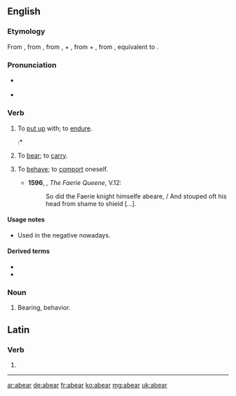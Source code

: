 ==English==

===Etymology===
From {{etyl|enm|en}} {{m|enm|aberen}}, from {{etyl|ang|en}} {{m|ang|āberan||to bear, carry, carry away}}, from {{m|ang|ā-||away, out}}, {{m|ang|ar-}} + {{m|ang|beran||to bear}}, from {{etyl|gem-pro|en}} {{m|gem-pro|*uz-||out}} + {{m|gem-pro|*beraną||to bear}}, from {{etyl|ine-pro|en}} {{m|ine-pro|*bʰer-||to bear, carry}}, equivalent to {{prefix|a|bear|lang=en}}.

===Pronunciation===
* {{a|UK}} {{IPA|/ə.ˈbɛː/|lang=en}}
* {{a|US}} {{IPA|/ə.ˈbɜə(ɹ)/|ə.ˈbɛ/|lang=en}}

===Verb===
{{en-verb|abears|abearing|abore|aborn|past_ptc2=aborne}}

# {{label|en|transitive|now|_|rare|regional}} To [[put up]] with; to [[endure]]. {{defdate|from 9th c.}}
#:* {{quote-book
|year=1872
|year_published='''2009'''
|edition=HTML
|editor=
|author=James De Mille
|title=The Cryptogram
|chapter=
|url=http://www.gutenberg.org/dirs/2/8/4/3/28435/28435-h/28435-h.htm
|genre=
|publisher=The Gutenberg Project
|isbn=
|page=
|passage=Hunder-cook, indeed! which it's what I never '''abore''' yet, and never will '''abear'''.
}}
# {{label|en|transitive|obsolete}} To [[bear]]; to [[carry]]. {{defdate|10th-15th c.}}
# {{label|en|transitive|reflexive|obsolete}} To [[behave]]; to [[comport]] oneself. {{defdate|16th-17th c.}}
#* '''1596''', {{w|Edmund Spenser}}, ''The Faerie Queene'', V.12:
#*: So did the Faerie knight himselfe abeare, / And stouped oft his head from shame to shield [...].

====Usage notes====
* {{sense|endure}} Used in the negative nowadays.

====Derived terms====
* {{l|en|abearance}}
* {{l|en|abearing}}

===Noun===
{{en-noun}}

# {{label|en|obsolete}} Bearing, behavior. {{defdate|14th-17th c.}}

==Latin==

===Verb===
{{la-verb-form|abear}}

# {{conjugation of|abeō||1|s|pres|pass|sub|lang=la}}

----

[[ar:abear]]
[[de:abear]]
[[fr:abear]]
[[ko:abear]]
[[mg:abear]]
[[uk:abear]]